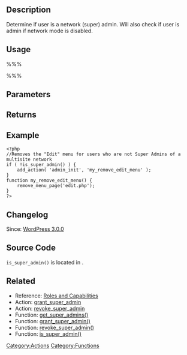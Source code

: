 {{Languages|
{{en|Function Reference/is_super_admin}}
{{it|Riferimento funzioni/is_super_admin}}
{{ja|Function Reference/is_super_admin}}
}}

== Description ==

Determine if user is a network (super) admin.
Will also check if user is admin if network mode is disabled.

== Usage ==

%%% <?php is_super_admin( $user_id ); ?> %%%

== Parameters ==

{{Parameter|$user_id|integer|The ID of a user.|optional|Defaults to the current user.}}

== Returns ==

{{Return||boolean|True if the user is network (super) admin. Also returns True if network mode is disabled and the user is an admin.}}

== Example ==

<pre>
<?php
//Removes the "Edit" menu for users who are not Super Admins of a multisite network
if ( !is_super_admin() ) {
	add_action( 'admin_init', 'my_remove_edit_menu' );
}
function my_remove_edit_menu() {
	remove_menu_page('edit.php');
}
?>
</pre>

== Changelog ==

Since: [[Version 3.0|WordPress 3.0.0]]

== Source Code ==

<code>is_super_admin()</code> is located in {{Trac|wp-includes/capabilities.php}}.

== Related ==
* Reference: [[Roles and Capabilities]]
* Action: [[Plugin_API/Action_Reference/grant_super_admin|grant_super_admin]]
* Action: [[Plugin_API/Action_Reference/revoke_super_admin|revoke_super_admin]]
* Function: [[Function_Reference/get_super_admins|get_super_admins()]]
* Function: [[Function_Reference/grant_super_admin|grant_super_admin()]]
* Function: [[Function_Reference/revoke_super_admin|revoke_super_admin()]]
* Function: [[Function_Reference/is_super_admin|is_super_admin()]]

[[Category:Actions]]

{{Tag Footer}}

[[Category:Functions]]
